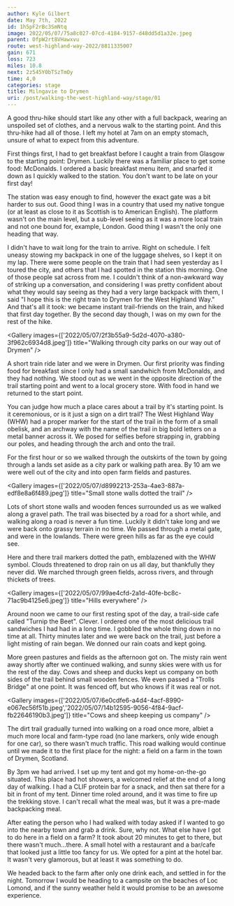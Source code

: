 ```yaml
---
author: Kyle Gilbert
date: May 7th, 2022
id: 1h5pF2rBc3SmNtq
image: 2022/05/07/75a8c027-07cd-4184-9157-d48dd5d1a32e.jpeg
parent: OfpW2rt8VHawxvu
route: west-highland-way-2022/8811335007
gain: 671
loss: 723
miles: 10.8
next: 2z545Y0bTSzTmOy
time: 4,0
categories: stage
title: Milngavie to Drymen
uri: /post/walking-the-west-highland-way/stage/01
---
```


<Stats />

<Route />

A good thru-hike should start like any other with a full backpack, wearing an
unspoiled set of clothes, and a nervous walk to the starting point. And this
thru-hike had all of those. I left my hotel at 7am on an empty stomach, unsure
of what to expect from this adventure.

First things first, I had to get breakfast before I caught a train from Glasgow
to the starting point: Drymen. Luckily there was a familiar place to get some
food: McDonalds. I ordered a basic breakfast menu item, and snarfed it down as
I quickly walked to the station. You don't want to be late on your first day!

The station was easy enough to find, however the exact gate was a bit harder
to sus out. Good thing I was in a country that used my native tongue (or at
least as close to it as Scottish is to American English). The platform wasn't on
the main level, but a sub-level seeing as it was a more local train and not one
bound for, example, London. Good thing I wasn't the only one heading that way.

I didn't have to wait long for the train to arrive. Right on schedule. I felt
uneasy stowing my backpack in one of the luggage shelves, so I kept it on my lap.
There were some people on the train that I had seen yesterday as I toured the
city, and others that I had spotted in the station this morning. One of those
people sat across from me. I couldn't think of a non-awkward way of
striking up a conversation, and considering I was pretty confident about what
they would say seeing as they had a very large backpack with them, I said
"I hope this is the right train to Drymen for the West Highland Way." And that's
all it took: we became instant trail-friends on the train, and hiked that first
day together. By the second day though, I was on my own for the rest of the hike.

<Gallery images={['2022/05/07/2f3b55a9-5d2d-4070-a380-3f962c6934d8.jpeg']} title="Walking through city parks on our way out of Drymen" />

A short train ride later and we were in Drymen. Our first priority was finding
food for breakfast since I only had a small sandwhich from McDonalds, and they
had nothing. We stood out as we went in the opposite direction of the trail
starting point and went to a local grocery store. With food in hand we returned
to the start point.

You can judge how much a place cares about a trail by it's starting point. Is it
ceremonious, or is it just a sign on a dirt trail? The West Highland Way (WHW)
had a proper marker for the start of the trail in the form of a small obelisk,
and an archway with the name of the trail in big bold letters on a metal banner
across it. We posed for selfies before strapping in, grabbing our poles, and
heading through the arch and onto the trail.

For the first hour or so we walked through the outskirts of the town by going
through a lands set aside as a city park or walking path area. By 10 am we were
well out of the city and into open farm fields and pastures.

<Gallery images={['2022/05/07/d8992213-253a-4ae3-887a-edf8e8a6f489.jpeg']} title="Small stone walls dotted the trail" />

Lots of short stone walls and wooden fences surrounded us as we walked along a
gravel path. The trail was bisected by a road for a short while, and walking
along a road is never a fun time. Luckily it didn't take long and we were back
onto grassy terrain in no time. We passed through a metal gate, and were in
the lowlands. There were green hills as far as the eye could see.

Here and there trail markers dotted the path, emblazened with the WHW symbol.
Clouds threatened to drop rain on us all day, but thankfully they never did.
We marched through green fields, across rivers, and through thickets of trees.

<Gallery images={['2022/05/07/99ae4cfd-2a1d-40fe-bc8c-71ac9b4125e6.jpeg']} title="Hills everywhere" />

Around noon we came to our first resting spot of the day, a trail-side cafe
called "Turnip the Beet". Clever. I ordered one of the most delicious trail
sandwiches I had had in a long time. I gobbled the whole thing down in no time
at all. Thirty minutes later and we were back on the trail, just before a light
misting of rain began. We donned our rain coats and kept going.

More green pastures and fields as the afternoon got on. The misty rain went away
shortly after we continued walking, and sunny skies were with us for the rest
of the day. Cows and sheep and ducks kept us company on both sides of the trail
behind small wooden fences. We even passed a "Trolls Bridge" at one point. It
was fenced off, but who knows if it was real or not.

<Gallery images={['2022/05/07/6e0cdfe6-a4d4-4acf-8990-e067ec56f51b.jpeg','2022/05/07/14b12595-9056-4f84-9acf-fb22646190b3.jpeg']} title="Cows and sheep keeping us company" />

The dirt trail gradually turned into walking on a road once more, albiet a much
more local and farm-type road (no lane markers, only wide enough for one car), so
there wasn't much traffic. This road walking would continue until we made it to
the first place for the night: a field on a farm in the town of Drymen, Scotland.

By 3pm we had arrived. I set up my tent and got my home-on-the-go situated. This
place had hot showers, a welcomed relief at the end of a long day of walking. I
had a CLIF protein bar for a snack, and then sat there for a bit in front of
my tent. Dinner time roled around, and it was time to fire up the trekking stove.
I can't recall what the meal was, but it was a pre-made backpacking meal.

After eating the person who I had walked with today asked if I wanted to go
into the nearby town and grab a drink. Sure, why not. What else have I got to
do here in a field on a farm? It took about 20 minutes to get to there, but
there wasn't much...there. A small hotel with a restaurant and a bar/cafe that
looked just a little too fancy for us. We opted for a pint at the hotel bar. It
wasn't very glamorous, but at least it was something to do.

We headed back to the farm after only one drink each, and settled in for the
night. Tomorrow I would be heading to a campsite on the beaches of Loc Lomond,
and if the sunny weather held it would promise to be an awesome experience.

